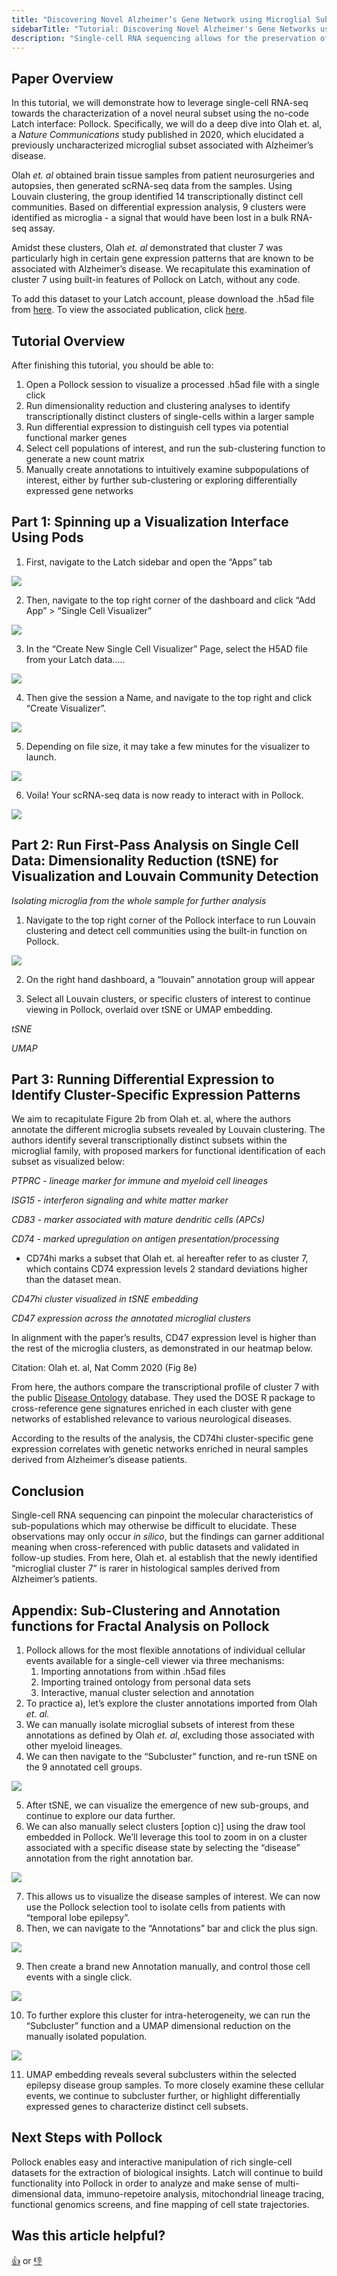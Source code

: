 ```yaml
---
title: "Discovering Novel Alzheimer’s Gene Network using Microglial Subclusters"
sidebarTitle: "Tutorial: Discovering Novel Alzheimer's Gene Networks using Microglial Subclusters"
description: "Single-cell RNA sequencing allows for the preservation of cell-to-cell heterogeneity when assaying the global transcriptome. The technique relies on a library of DNA barcodes (‘UMI’) that serve as single cell identifiers, tagging RNA transcripts with a unique cellular ID before sequencing that can later be untangled computationally. Relative to bulk RNA-seq - which measures the RNA content of a cell “smoothie” derived from hundreds or thousands of cells - this cell isolation can reveal rare genetic signals which would otherwise be lost amidst the noise."
---
```


## Paper Overview

In this tutorial, we will demonstrate how to leverage single-cell RNA-seq towards the characterization of a novel neural subset using the no-code Latch interface: Pollock. Specifically, we will do a deep dive into Olah et. al, a _Nature Communications_ study published in 2020, which elucidated a previously uncharacterized microglial subset associated with Alzheimer’s disease.

Olah _et. al_ obtained brain tissue samples from patient neurosurgeries and autopsies, then generated scRNA-seq data from the samples. Using Louvain clustering, the group identified 14 transcriptionally distinct cell communities. Based on differential expression analysis, 9 clusters were identified as microglia - a signal that would have been lost in a bulk RNA-seq assay.

Amidst these clusters, Olah _et. al_ demonstrated that cluster 7 was particularly high in certain gene expression patterns that are known to be associated with Alzheimer’s disease. We recapitulate this examination of cluster 7 using built-in features of Pollock on Latch, without any code.

To add this dataset to your Latch account, please download the .h5ad file from [here](https://cellxgene.cziscience.com/collections/fcb3d1c1-03d2-41ac-8229-458e072b7a1c). To view the associated publication, click [here](https://www.nature.com/articles/s41467-020-19737-2).

## Tutorial Overview
After finishing this tutorial, you should be able to:

1. Open a Pollock session to visualize a processed .h5ad file with a single click
2. Run dimensionality reduction and clustering analyses to identify transcriptionally distinct clusters of single-cells within a larger sample
3. Run differential expression to distinguish cell types via potential functional marker genes
4. Select cell populations of interest, and run the sub-clustering function to generate a new count matrix
5. Manually create annotations to intuitively examine subpopulations of interest, either by further sub-clustering or exploring differentially expressed gene networks

## Part 1: Spinning up a Visualization Interface Using Pods

1. First, navigate to the Latch sidebar and open the “Apps” tab

![](/images/alzheimers-1.png)

2. Then, navigate to the top right corner of the dashboard and click “Add App” > “Single Cell Visualizer”

![](/images/alzheimers-2.png)

3. In the “Create New Single Cell Visualizer” Page, select the H5AD file from your Latch data…..

![](/images/alzheimers-3.png)

4. Then give the session a Name, and navigate to the top right and click “Create Visualizer”.

![](/images/alzheimers-4.png)

5. Depending on file size, it may take a few minutes for the visualizer to launch.

![](/images/alzheimers-5.png)

6. Voila! Your scRNA-seq data is now ready to interact with in Pollock.

![](/images/alzheimers-6.png)

## Part 2: Run First-Pass Analysis on Single Cell Data: Dimensionality Reduction (tSNE) for Visualization and Louvain Community Detection

_Isolating microglia from the whole sample for further analysis_

1. Navigate to the top right corner of the Pollock interface to run Louvain clustering and detect cell communities using the built-in function on Pollock.

![](/images/alzheimers-7.png)

2. On the right hand dashboard, a “louvain” annotation group will appear

3. Select all Louvain clusters, or specific clusters of interest to continue viewing in Pollock, overlaid over tSNE or UMAP embedding.

_tSNE_

_UMAP_

## Part 3: Running Differential Expression to Identify Cluster-Specific Expression Patterns

We aim to recapitulate Figure 2b from Olah et. al, where the authors annotate the different microglia subsets revealed by Louvain clustering. The authors identify several transcriptionally distinct subsets within the microglial family, with proposed markers for functional identification of each subset as visualized below:

_PTPRC - lineage marker for immune and myeloid cell lineages_

_ISG15 - interferon signaling and white matter marker_

_CD83 - marker associated with mature dendritic cells (APCs)_

_CD74 - marked upregulation on antigen presentation/processing_

- CD74hi marks a subset that Olah et. al hereafter refer to as cluster 7, which contains CD74 expression levels 2 standard deviations higher than the dataset mean.

_CD47hi cluster visualized in tSNE embedding_

_CD47 expression across the annotated microglial clusters_

In alignment with the paper’s results, CD47 expression level is higher than the rest of the microglia clusters, as demonstrated in our heatmap below.

Citation: Olah et. al, Nat Comm 2020 (Fig 8e)

From here, the authors compare the transcriptional profile of cluster 7 with the public [Disease Ontology](https://disease-ontology.org/) database. They used the DOSE R package to cross-reference gene signatures enriched in each cluster with gene networks of established relevance to various neurological diseases.

According to the results of the analysis, the CD74hi cluster-specific gene expression correlates with genetic networks enriched in neural samples derived from Alzheimer’s disease patients.

## Conclusion

Single-cell RNA sequencing can pinpoint the molecular characteristics of sub-populations which may otherwise be difficult to elucidate. These observations may only occur _in silico_, but the findings can garner additional meaning when cross-referenced with public datasets and validated in follow-up studies. From here, Olah et. al establish that the newly identified “microglial cluster 7” is rarer in histological samples derived from Alzheimer’s patients.

## Appendix: Sub-Clustering and Annotation functions for Fractal Analysis on Pollock
1. Pollock allows for the most flexible annotations of individual cellular events available for a single-cell viewer via three mechanisms:
    1. Importing annotations from within .h5ad files
    2. Importing trained ontology from personal data sets
    3. Interactive, manual cluster selection and annotation
2. To practice a), let’s explore the cluster annotations imported from Olah _et. al._
3. We can manually isolate microglial subsets of interest from these annotations as defined by Olah _et. al_, excluding those associated with other myeloid lineages.
4. We can then navigate to the “Subcluster” function, and re-run tSNE on the 9 annotated cell groups.

![](/images/alzheimers-8.png)

5. After tSNE, we can visualize the emergence of new sub-groups, and continue to explore our data further.
6. We can also manually select clusters [option c)] using the draw tool embedded in Pollock. We’ll leverage this tool to zoom in on a cluster associated with a specific disease state by selecting the “disease” annotation from the right annotation bar.

![](/images/alzheimers-9.png)

7. This allows us to visualize the disease samples of interest. We can now use the Pollock selection tool to isolate cells from patients with “temporal lobe epilepsy”.
8. Then, we can navigate to the “Annotations” bar and click the plus sign.

![](/images/alzheimers-10.png)

9. Then create a brand new Annotation manually, and control those cell events with a single click.

![](/images/alzheimers-11.png)

10. To further explore this cluster for intra-heterogeneity, we can run the “Subcluster” function and a UMAP dimensional reduction on the manually isolated population.

![](/images/alzheimers-12.png)

11. UMAP embedding reveals several subclusters within the selected epilepsy disease group samples. To more closely examine these cellular events, we continue to subcluster further, or highlight differentially expressed genes to characterize distinct cell subsets.

## Next Steps with Pollock

Pollock enables easy and interactive manipulation of rich single-cell datasets for the extraction of biological insights. Latch will continue to build functionality into Pollock in order to analyze and make sense of multi-dimensional data, immuno-repetoire analysis, mitochondrial lineage tracing, functional genomics screens, and fine mapping of cell state trajectories.

## Was this article helpful?

[👍](https://gucjxnd0b2v.typeform.com/to/pHRudLeW?typeform-medium=embed-email#source=getting-started&answers-dba3616d-33cf-4869-9661-56a59736abc2=dba3616d-33cf-4869-9661-56a59736abc2-yes) or [👎](https://gucjxnd0b2v.typeform.com/to/pHRudLeW?typeform-medium=embed-email#source=getting-started&answers-dba3616d-33cf-4869-9661-56a59736abc2=dba3616d-33cf-4869-9661-56a59736abc2-no)
